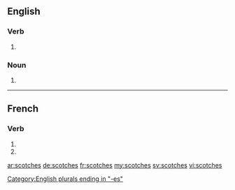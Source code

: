 {{also|scotchés}}
==English==

===Verb===
{{head|en|verb form}}

# {{en-third-person singular of|scotch}}

===Noun===
{{head|en|plural}}

# {{plural of|scotch|lang=en}}

[[Category:English plurals ending in "-es"]]

----

==French==

===Verb===
{{fr-verb-form}}

# {{inflection of|scotcher||2|s|pres|indc|lang=fr}}
# {{inflection of|scotcher||2|s|pres|subj|lang=fr}}

[[ar:scotches]]
[[de:scotches]]
[[fr:scotches]]
[[my:scotches]]
[[sv:scotches]]
[[vi:scotches]]